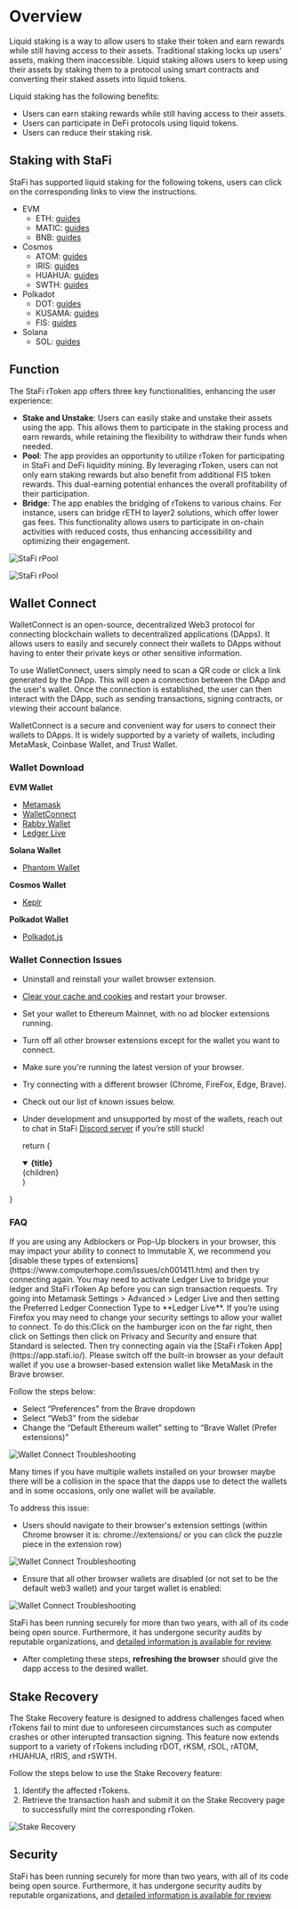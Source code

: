 # Overview

Liquid staking is a way to allow users to stake their token and earn rewards while still having access to their assets. Traditional staking locks up users' assets, making them inaccessible. Liquid staking allows users to keep using their assets by staking them to a protocol using smart contracts and converting their staked assets into liquid tokens.

Liquid staking has the following benefits:
- Users can earn staking rewards while still having access to their assets.
- Users can participate in DeFi protocols using liquid tokens.
- Users can reduce their staking risk.

## Staking with StaFi
StaFi has supported liquid staking for the following tokens, users can click on the corresponding links to view the instructions.
- EVM
  - ETH: [guides](/stakingeth)
  - MATIC: [guides](/stakingmatic)
  - BNB: [guides](/stakingbnb)
- Cosmos
  - ATOM: [guides](/stakingatom)
  - IRIS: [guides](/stakingiris)
  - HUAHUA: [guides](/stakinghuahua)
  - SWTH: [guides](/stakingswth)
- Polkadot
  - DOT: [guides](/stakingdot)
  - KUSAMA: [guides](/stakingkusama)
  - FIS: [guides](/stakingfis)
- Solana
  - SOL: [guides](/stakingsol)

## Function

The StaFi rToken app offers three key functionalities, enhancing the user experience:
- **Stake and Unstake**: Users can easily stake and unstake their assets using the app. This allows them to participate in the staking process and earn rewards, while retaining the flexibility to withdraw their funds when needed.
- **Pool**: The app provides an opportunity to utilize rToken for participating in StaFi and DeFi liquidity mining. By leveraging rToken, users can not only earn staking rewards but also benefit from additional FIS token rewards. This dual-earning potential enhances the overall profitability of their participation.
- **Bridge**: The app enables the bridging of rTokens to various chains. For instance, users can bridge rETH to layer2 solutions, which offer lower gas fees. This functionality allows users to participate in on-chain activities with reduced costs, thus enhancing accessibility and optimizing their engagement.

![StaFi rPool](/image/stakingoverview_1.png)

![StaFi rPool](/image/stakingoverview_2.png)

## Wallet Connect

WalletConnect is an open-source, decentralized Web3 protocol for connecting blockchain wallets to decentralized applications (DApps). It allows users to easily and securely connect their wallets to DApps without having to enter their private keys or other sensitive information.

To use WalletConnect, users simply need to scan a QR code or click a link generated by the DApp. This will open a connection between the DApp and the user's wallet. Once the connection is established, the user can then interact with the DApp, such as sending transactions, signing contracts, or viewing their account balance.

WalletConnect is a secure and convenient way for users to connect their wallets to DApps. It is widely supported by a variety of wallets, including MetaMask, Coinbase Wallet, and Trust Wallet.

### Wallet Download

**EVM Wallet**

- [Metamask](https://metamask.io/download/)
- [WalletConnect](https://walletconnect.com/products)
- [Rabby Wallet](https://rabby.io/)
- [Ledger Live](https://www.ledger.com/ledger-live)

**Solana Wallet**

- [Phantom Wallet](https://phantom.app/download)

**Cosmos Wallet**

- [Keplr](https://www.keplr.app/)

**Polkadot Wallet**

- [Polkadot.js](https://polkadot.js.org/extension/)

### Wallet Connection Issues

- Uninstall and reinstall your wallet browser extension.
- [Clear your cache and cookies](https://its.uiowa.edu/support/article/719) and restart your browser.
- Set your wallet to Ethereum Mainnet, with no ad blocker extensions running. 
- Turn off all other browser extensions except for the wallet you want to connect.
- Make sure you're running the latest version of your browser.
- Try connecting with a different browser (Chrome, FireFox, Edge, Brave).
- Check out our list of known issues below.
- Under development and unsupported by most of the wallets, reach out to chat in StaFi [Discord server](https://discord.com/invite/jB77etn) if you’re still stuck!

  return (
    <details
      open
      className="last-of-type:mb-0 rounded-lg bg-neutral-50 dark:bg-neutral-800 p-2 mt-4"
    >
      <summary>
        <strong className="text-lg">{title}</strong>
      </summary>
      <div className="nx-p-2">{children}</div>
    </details>
  )
}

### FAQ

<FAQBox title="Adblockers/Pop-Up blockers conflict with browser wallets">
If you are using any Adblockers or Pop-Up blockers in your browser, this may impact your ability to connect to Immutable X, we recommend you [disable these types of extensions](https://www.computerhope.com/issues/ch001411.htm) and then try connecting again.
</FAQBox>

<FAQBox title="Ledger Live Hardware wallet">
You may need to activate Ledger Live to bridge your ledger and StaFi rToken Ap before you can sign transaction requests. Try going into Metamask Settings > Advanced > Ledger Live and then setting the Preferred Ledger Connection Type to **Ledger Live**.
</FAQBox>

<FAQBox title="Firefox Security Settings">
If you’re using Firefox you may need to change your security settings to allow your wallet to connect. To do this:Click on the hamburger icon on the far right, then click on Settings then click on Privacy and Security and ensure that Standard is selected. Then try connecting again via the [StaFi rToken App](https://app.stafi.io/).
</FAQBox>

<FAQBox title="Brave Browser Default Web3 Wallet">
Please switch off the built-in browser as your default wallet if you use a browser-based extension wallet like MetaMask in the Brave browser.

Follow the steps below:
- Select “Preferences” from the Brave dropdown
- Select “Web3” from the sidebar
- Change the “Default Ethereum wallet” setting to “Brave Wallet (Prefer extensions)”

![Wallet Connect Troubleshooting](/image/wallet-connect-troubleshoot1.png)
</FAQBox>

<FAQBox title="Multiple Wallets Installed">
Many times if you have multiple wallets installed on your browser maybe there will be a collision in the space that the dapps use to detect the wallets and in some occasions, only one wallet will be available.

To address this issue:

- Users should navigate to their browser's extension settings (within Chrome browser it is: chrome://extensions/ or you can click the puzzle piece in the extension row)

![Wallet Connect Troubleshooting](/image/wallet-connect-troubleshoot2.png)

- Ensure that all other browser wallets are disabled (or not set to be the default web3 wallet) and your target wallet is enabled:

![Wallet Connect Troubleshooting](/image/wallet-connect-troubleshoot3.png)

StaFi has been running securely for more than two years, with all of its code being open source. Furthermore, it has undergone security audits by reputable organizations, and [detailed information is available for review](/audit).
- After completing these steps, **refreshing the browser** should give the dapp access to the desired wallet.
</FAQBox>

## Stake Recovery

The Stake Recovery feature is designed to address challenges faced when rTokens fail to mint due to unforeseen circumstances such as computer crashes or other interupted transaction signing. This feature now extends support to a variety of rTokens including rDOT, rKSM, rSOL, rATOM, rHUAHUA, rIRIS, and rSWTH.

Follow the steps below to use the Stake Recovery feature:

1. Identify the affected rTokens.
2. Retrieve the transaction hash and submit it on the Stake Recovery page to successfully mint the corresponding rToken.

![Stake Recovery](/image/Stake-Recovery.png)

## Security

StaFi has been running securely for more than two years, with all of its code being open source. Furthermore, it has undergone security audits by reputable organizations, and [detailed information is available for review](/audit).
